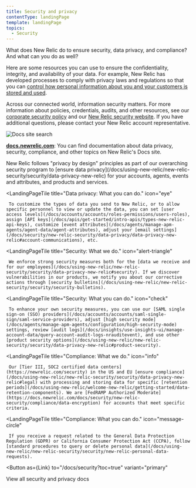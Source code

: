 ```yaml
---
title: Security and privacy
contentType: landingPage
template: landingPage
topics:
  - Security
---
```



What does New Relic do to ensure security, data privacy, and compliance? And what can you do as well?

Here are some resources you can use to ensure the confidentiality, integrity, and availability of your data. For example, New Relic has developed processes to comply with privacy laws and regulations so that you can [control how personal information about you and your customers is stored and used](/docs/using-new-relic/new-relic-security/security/new-relic-personal-data-requests).

Across our connected world, information security matters. For more information about policies, credentials, audits, and other resources, see our [corporate security policy](/docs/licenses/license-information/referenced-policies/security-policy) and our [New Relic security website](https://newrelic.com/security). If you have additional questions, please contact your New Relic account representative.

![Docs site search](./images/docs-site-search.png "Docs site search")

**[docs.newrelic.com](https://docs.newrelic.com)**: You can find documentation about data privacy, security, compliance, and other topics on New Relic's Docs site.

<LandingPageTileGrid>
  <LandingPageTile
    title="Data privacy: What we do."
    icon="lock"
  >
     New Relic follows "privacy by design" principles as part of our overarching security program to [ensure data privacy](/docs/using-new-relic/new-relic-security/security/data-privacy-new-relic) for your accounts, agents, events and attributes, and products and services.
  </LandingPageTile>

  <LandingPageTile
    title="Data privacy: What you can do."
    icon="eye"
  >
     To customize the types of data you send to New Relic, or to allow specific personnel to view or update the data, you can set [user access levels](/docs/accounts/accounts/roles-permissions/users-roles), assign [API keys](/docs/apis/get-started/intro-apis/types-new-relic-api-keys), customize [event attributes](/docs/agents/manage-apm-agents/agent-data/agent-attributes), adjust your [email settings](/docs/security/new-relic-security/data-privacy/data-privacy-new-relic#account-communications), etc.
  </LandingPageTile>

  <LandingPageTile
    title="Security: What we do."
    icon="alert-triangle"
  >
     We enforce strong security measures both for the [data we receive and for our employees](/docs/using-new-relic/new-relic-security/security/data-privacy-new-relic#security). If we discover vulnerabilities in our products, we notify you about our corrective actions through [security bulletins](/docs/using-new-relic/new-relic-security/security/security-bulletins).
  </LandingPageTile>

  <LandingPageTile
    title="Security: What you can do."
    icon="check"
  >
     To enhance your own security measures, you can use our [SAML single sign-on (SSO) providers](/docs/accounts/accounts/saml-single-sign/saml-service-providers), adjust [high security mode](/docs/agents/manage-apm-agents/configuration/high-security-mode) settings, review [audit logs](/docs/insights/use-insights-ui/manage-account-data/query-account-audit-logs-nrauditevent), and use other [product security options](/docs/using-new-relic/new-relic-security/security/data-privacy-new-relic#product-security).
  </LandingPageTile>

  <LandingPageTile
    title="Compliance: What we do."
    icon="info"
  >
     Our [Tier III, SOC2 certified data centers](https://newrelic.com/security) in the US and EU [ensure compliance](/docs/using-new-relic/new-relic-security/security/data-privacy-new-relic#legal) with processing and storing data for specific [retention periods](/docs/using-new-relic/welcome-new-relic/getting-started/data-retention-components). We are [FedRAMP Authorized Moderate](https://docs.newrelic.com/docs/security/new-relic-security/compliance/data-encryption) for accounts that meet specific criteria.
  </LandingPageTile>

  <LandingPageTile
    title="Compliance: What you can do."
    icon="message-circle"
  >
     If you receive a request related to the General Data Protection Regulation (GDPR) or California Consumer Protection Act (CCPA), follow [standard procedures to query or delete personal data](/docs/using-new-relic/new-relic-security/security/new-relic-personal-data-requests).
  </LandingPageTile>
</LandingPageTileGrid>

<Button
  as={Link}
  to="/docs/security?toc=true"
  variant="primary"
>
  View all security and privacy docs
</Button>

